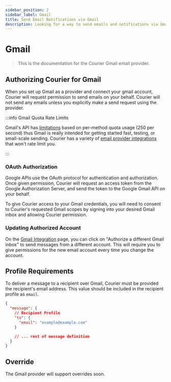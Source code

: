 ```yaml
---
sidebar_position: 2
sidebar_label: Gmail
title: Send Email Notifications via Gmail
description: Looking for a way to send emails and notifications via Gmail? This step-by-step tutorial will show you how to integrate Gmail's API the easy way.
---
```


# Gmail

> This is the documentation for the Courier Gmail email provider.

## Authorizing Courier for Gmail

When you set up Gmail as a provider and connect your gmail account, Courier will request permission to send emails on your behalf. Courier will not send any emails unless you explicitly make a send request using the provider.

:::info Gmail Quota Rate Limits

Gmail's API has [limitations](https://developers.google.com/gmail/api/reference/quota) based on per-method quota usage (250 per second) thus Gmail is really intended for getting started fast, testing, or small-scale sending. 
Courier has a variety of [email provider integrations](../) that won't rate limit you. 

:::

### OAuth Authorization

Google APIs use the OAuth protocol for authentication and authorization. Once given permission, Courier will request an access token from the Google Authorization Server, and send the token to the Google Gmail API on your behalf.

To give Courier access to your Gmail credentials, you will need to consent to Courier's requested Gmail scopes by signing into your desired Gmail inbox and allowing Courier permission.

### Updating Authorized Account

On the [Gmail Integration](https://app.courier.com/integrations/gmail) page, you can click on "Authorize a different Gmail inbox" to send messages from a different account. This will require you to give permissions for the new email account every time you change the account.

## Profile Requirements

To deliver a message to a recipient over Gmail, Courier must be provided the recipient's email address. This value should be included in the recipient profile as `email`.

```json title=JSON
{
  "message": {
    // Recipient Profile
    "to": {
      "email": "example@example.com"
    }

    // ... rest of message definition
  }
}
```

## Override

The Gmail provider will support overrides soon.
